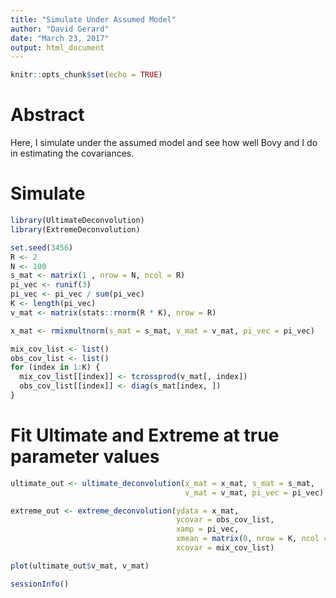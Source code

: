 ```yaml
---
title: "Simulate Under Assumed Model"
author: "David Gerard"
date: "March 23, 2017"
output: html_document
---
```


```r
knitr::opts_chunk$set(echo = TRUE)
```

# Abstract

Here, I simulate under the assumed model and see how well Bovy and I do in estimating the covariances.

# Simulate

```r
library(UltimateDeconvolution)
library(ExtremeDeconvolution)

set.seed(3456)
R <- 2
N <- 100
s_mat <- matrix(1 , nrow = N, ncol = R)
pi_vec <- runif(3)
pi_vec <- pi_vec / sum(pi_vec)
K <- length(pi_vec)
v_mat <- matrix(stats::rnorm(R * K), nrow = R)

x_mat <- rmixmultnorm(s_mat = s_mat, v_mat = v_mat, pi_vec = pi_vec)

mix_cov_list <- list()
obs_cov_list <- list()
for (index in 1:K) {
  mix_cov_list[[index]] <- tcrossprod(v_mat[, index])
  obs_cov_list[[index]] <- diag(s_mat[index, ])
}
```

# Fit Ultimate and Extreme at true parameter values

```r
ultimate_out <- ultimate_deconvolution(x_mat = x_mat, s_mat = s_mat,
                                       v_mat = v_mat, pi_vec = pi_vec)

extreme_out <- extreme_deconvolution(ydata = x_mat,
                                     ycovar = obs_cov_list,
                                     xamp = pi_vec,
                                     xmean = matrix(0, nrow = K, ncol = R),
                                     xcovar = mix_cov_list)
```

```r
plot(ultimate_out$v_mat, v_mat)

```

```r
sessionInfo()
```
